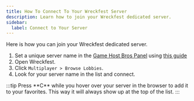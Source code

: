 ```yaml
---
title: How To Connect To Your Wreckfest Server
description: Learn how to join your Wreckfest dedicated server.
sidebar:
  label: Connect to Your Server
---
```


Here is how you can join your Wreckfest dedicated server.
<Steps>
1. Set a unique server name in the [Game Host Bros Panel](https://panel.gamehostbros.com/) using [this guide](https://guides.gamehostbros.com/games/wreckfest/change-server-name/)
2. Open Wreckfest.
3. Click `Multiplayer > Browse Lobbies`.
4. Look for your server name in the list and connect.
</Steps>
:::tip
Press **C** while you hover over your server in the browser to add it to your favorites. This way it will always show up at the top of the list.
:::